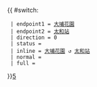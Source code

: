 {{ #switch: {{{format|}}}
  | endpoint1 = [[大埔花園]]
  | endpoint2 = [[太和巴士總站|太和站]]
  | direction = 0
  | status =
  | inline = [[大埔花園]] ↺ [[太和巴士總站|太和站]]
  | normal =
  | full =
}}<noinclude>[[category:新界居民巴士路線模板|5]]</noinclude>